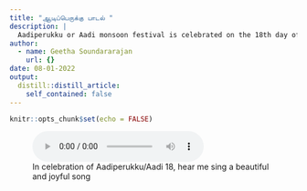 ```yaml
---
title: "ஆடிப்பெருக்கு பாடல் "
description: |
  Aadiperukku or Aadi monsoon festival is celebrated on the 18th day of Tamil month Aadi.
author:
  - name: Geetha Soundararajan
    url: {}
date: 08-01-2022
output:
  distill::distill_article:
    self_contained: false
---
```


```r
knitr::opts_chunk$set(echo = FALSE)
```

![In celebration of Aadiperukku/Aadi 18, hear me sing a beautiful and joyful song](aadi_song.mp3)
